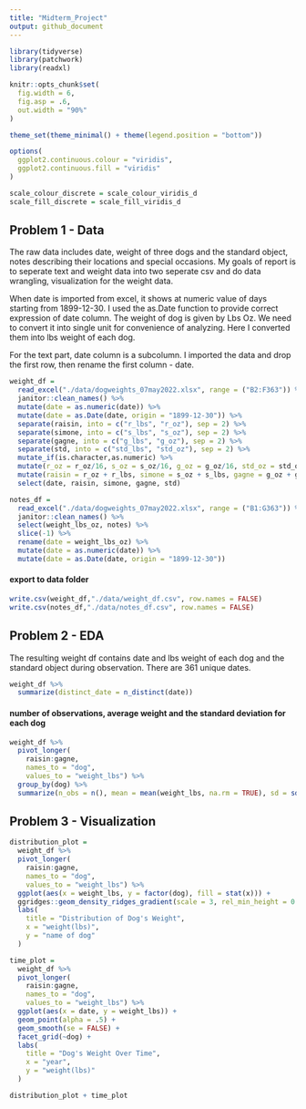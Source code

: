 ```yaml
---
title: "Midterm_Project"
output: github_document
---
```


```r
library(tidyverse)
library(patchwork)
library(readxl)

knitr::opts_chunk$set(
  fig.width = 6,
  fig.asp = .6,
  out.width = "90%"
)

theme_set(theme_minimal() + theme(legend.position = "bottom"))

options(
  ggplot2.continuous.colour = "viridis",
  ggplot2.continuous.fill = "viridis"
)

scale_colour_discrete = scale_colour_viridis_d
scale_fill_discrete = scale_fill_viridis_d
```


## Problem 1 - Data
The raw data includes date, weight of three dogs and the standard object, notes describing their locations and special occasions. My goals of report is to seperate text and weight data into two seperate csv and do data wrangling, visualization for the weight data. 

When date is imported from excel, it shows at numeric value of days starting from 1899-12-30. I used the as.Date function to provide correct expression of date column. The weight of dog is given by Lbs Oz. We need to convert it into single unit for convenience of analyzing. Here I converted them into lbs weight of each dog.  

For the text part, date column is a subcolumn. I imported the data and drop the first row, then rename the first column - date.

```r
weight_df =
  read_excel("./data/dogweights_07may2022.xlsx", range = ("B2:F363")) %>% 
  janitor::clean_names() %>%
  mutate(date = as.numeric(date)) %>% 
  mutate(date = as.Date(date, origin = "1899-12-30")) %>% 
  separate(raisin, into = c("r_lbs", "r_oz"), sep = 2) %>% 
  separate(simone, into = c("s_lbs", "s_oz"), sep = 2) %>% 
  separate(gagne, into = c("g_lbs", "g_oz"), sep = 2) %>% 
  separate(std, into = c("std_lbs", "std_oz"), sep = 2) %>%
  mutate_if(is.character,as.numeric) %>% 
  mutate(r_oz = r_oz/16, s_oz = s_oz/16, g_oz = g_oz/16, std_oz = std_oz/16) %>% 
  mutate(raisin = r_oz + r_lbs, simone = s_oz + s_lbs, gagne = g_oz + g_lbs, std = std_oz + std_lbs) %>% 
  select(date, raisin, simone, gagne, std)

notes_df =
  read_excel("./data/dogweights_07may2022.xlsx", range = ("B1:G363")) %>% 
  janitor::clean_names() %>% 
  select(weight_lbs_oz, notes) %>% 
  slice(-1) %>% 
  rename(date = weight_lbs_oz) %>% 
  mutate(date = as.numeric(date)) %>% 
  mutate(date = as.Date(date, origin = "1899-12-30"))
```
#### export to data folder
```r
write.csv(weight_df,"./data/weight_df.csv", row.names = FALSE)
write.csv(notes_df,"./data/notes_df.csv", row.names = FALSE)
```


## Problem 2 - EDA
The resulting weight df contains date and lbs weight of each dog and the standard object during observation. There are 361 unique dates.
```r
weight_df %>% 
  summarize(distinct_date = n_distinct(date))
```
#### number of observations, average weight and the standard deviation for each dog
```r
weight_df %>% 
  pivot_longer(
    raisin:gagne, 
    names_to = "dog",
    values_to = "weight_lbs") %>% 
  group_by(dog) %>% 
  summarize(n_obs = n(), mean = mean(weight_lbs, na.rm = TRUE), sd = sd(weight_lbs, na.rm = TRUE))
```

## Problem 3 - Visualization

```r
distribution_plot =
  weight_df %>%
  pivot_longer(
    raisin:gagne, 
    names_to = "dog",
    values_to = "weight_lbs") %>% 
  ggplot(aes(x = weight_lbs, y = factor(dog), fill = stat(x))) +
  ggridges::geom_density_ridges_gradient(scale = 3, rel_min_height = 0.01, alpha = 0.5) +
  labs(
    title = "Distribution of Dog's Weight",
    x = "weight(lbs)",
    y = "name of dog"
  ) 

time_plot =
  weight_df %>% 
  pivot_longer(
    raisin:gagne, 
    names_to = "dog",
    values_to = "weight_lbs") %>%
  ggplot(aes(x = date, y = weight_lbs)) +
  geom_point(alpha = .5) + 
  geom_smooth(se = FALSE) +
  facet_grid(~dog) +
  labs(
    title = "Dog's Weight Over Time",
    x = "year",
    y = "weight(lbs)"
  ) 

distribution_plot + time_plot
```

